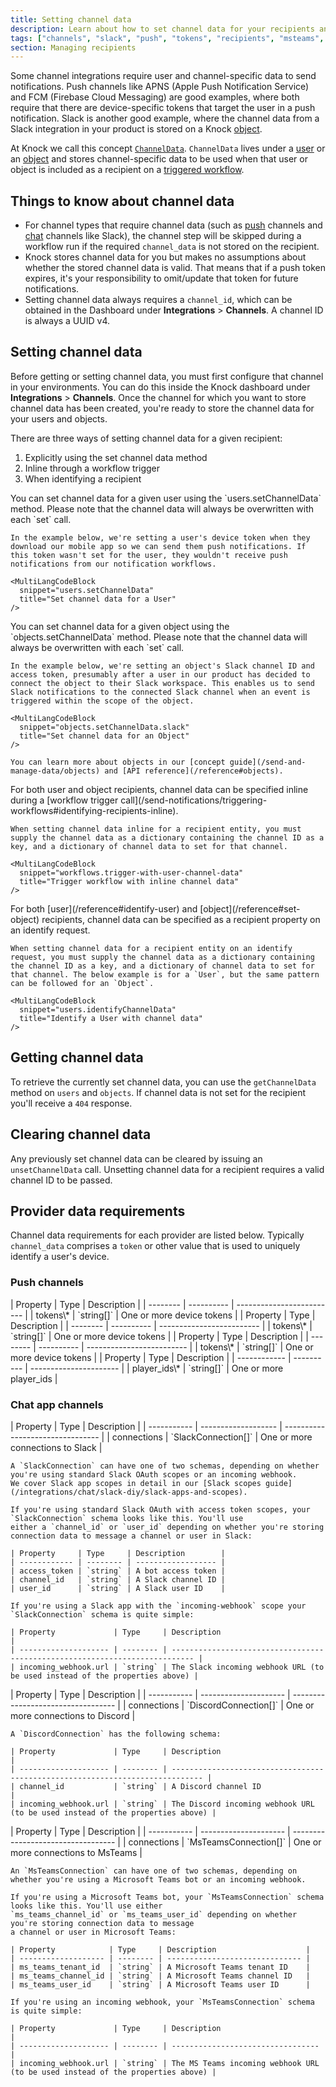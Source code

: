 ```yaml
---
title: Setting channel data
description: Learn about how to set channel data for your recipients and users to make it easy to connect recipients with push and chat channels.
tags: ["channels", "slack", "push", "tokens", "recipients", "msteams", "teams"]
section: Managing recipients
---
```


Some channel integrations require user and channel-specific data to send notifications. Push channels like APNS (Apple Push Notification Service) and FCM (Firebase Cloud Messaging) are good examples, where both require that there are device-specific tokens that target the user in a push notification. Slack is another good example, where the channel data from a Slack integration in your product is stored on a Knock [object](/send-and-manage-data/objects).

At Knock we call this concept <a href="/reference#channel-data">`ChannelData`</a>. `ChannelData` lives under a [user](/concepts/users) or an [object](/concepts/objects) and stores channel-specific data to be used when that user or object is included as a recipient on a [triggered workflow](/send-notifications/triggering-workflows).

## Things to know about channel data

- For channel types that require channel data (such as [push](/integrations/push/overview) channels and [chat](/integrations/chat/overview) channels like Slack), the channel step will be skipped during a workflow run if the required `channel_data` is not stored on the recipient.
- Knock stores channel data for you but makes no assumptions about whether the stored channel data is valid. That means that if a push token expires, it's your responsibility to omit/update that token for future notifications.
- Setting channel data always requires a `channel_id`, which can be obtained in the Dashboard under **Integrations** > **Channels**. A channel ID is always a UUID v4.

## Setting channel data

Before getting or setting channel data, you must first configure that channel in your environments. You can do this inside the Knock dashboard under **Integrations** > **Channels**. Once the channel for which you want to store channel data has been created, you're ready to store the channel data for your users and objects.

There are three ways of setting channel data for a given recipient:

1. Explicitly using the set channel data method
2. Inline through a workflow trigger
3. When identifying a recipient

<AccordionGroup>
  <Accordion title="Explicitly setting for Users">
    You can set channel data for a given user using the `users.setChannelData` method. Please note that the channel data will always be overwritten with each `set` call.

    In the example below, we're setting a user's device token when they download our mobile app so we can send them push notifications. If this token wasn't set for the user, they wouldn't receive push notifications from our notification workflows.

    <MultiLangCodeBlock
      snippet="users.setChannelData"
      title="Set channel data for a User"
    />

  </Accordion>
  <Accordion title="Explicitly setting for Objects">
    You can set channel data for a given object using the `objects.setChannelData` method. Please note that the channel data will always be overwritten with each `set` call.

    In the example below, we're setting an object's Slack channel ID and access token, presumably after a user in our product has decided to connect the object to their Slack workspace. This enables us to send Slack notifications to the connected Slack channel when an event is triggered within the scope of the object.

    <MultiLangCodeBlock
      snippet="objects.setChannelData.slack"
      title="Set channel data for an Object"
    />

    You can learn more about objects in our [concept guide](/send-and-manage-data/objects) and [API reference](/reference#objects).

  </Accordion>
  <Accordion title="Setting channel data inline">
    For both user and object recipients, channel data can be specified inline during a [workflow trigger call](/send-notifications/triggering-workflows#identifying-recipients-inline).

    When setting channel data inline for a recipient entity, you must supply the channel data as a dictionary containing the channel ID as a key, and a dictionary of channel data to set for that channel.

    <MultiLangCodeBlock
      snippet="workflows.trigger-with-user-channel-data"
      title="Trigger workflow with inline channel data"
    />

  </Accordion>
  <Accordion title="Setting channel data on an identify request">
    For both [user](/reference#identify-user) and [object](/reference#set-object) recipients, channel data can be specified as a recipient property on an identify request.

    When setting channel data for a recipient entity on an identify request, you must supply the channel data as a dictionary containing the channel ID as a key, and a dictionary of channel data to set for that channel. The below example is for a `User`, but the same pattern can be followed for an `Object`.

    <MultiLangCodeBlock
      snippet="users.identifyChannelData"
      title="Identify a User with channel data"
    />

  </Accordion>
</AccordionGroup>

## Getting channel data

To retrieve the currently set channel data, you can use the `getChannelData` method on `users` and `objects`. If
channel data is not set for the recipient you'll receive a `404` response.

<AccordionGroup>
  <Accordion title="Getting channel data for a User">
    <MultiLangCodeBlock
      snippet="users.getChannelData"
      title="Get channel data for a User"
    />
  </Accordion>
  <Accordion title="Getting channel data for an Object">
    <MultiLangCodeBlock
      snippet="objects.getChannelData"
      title="Get channel data for an Object"
    />
  </Accordion>
</AccordionGroup>

## Clearing channel data

Any previously set channel data can be cleared by issuing an `unsetChannelData` call. Unsetting channel data for a recipient requires a valid channel ID to be passed.

<AccordionGroup>
  <Accordion title="Unset channel data for a User">
    <MultiLangCodeBlock
      snippet="users.unsetChannelData"
      title="Unset channel data for a User"
    />
  </Accordion>
  <Accordion title="Unset channel data for an Object">
    <MultiLangCodeBlock
      snippet="objects.unsetChannelData"
      title="Unset channel data for an Object"
    />
  </Accordion>
</AccordionGroup>

## Provider data requirements

Channel data requirements for each provider are listed below. Typically `channel_data` comprises a `token` or other value that is used to uniquely identify a user's device.

### Push channels

<AccordionGroup>
  <Accordion title ="APNS (Apple Push Notification Service)">
    | Property | Type       | Description               |
    | -------- | ---------- | ------------------------- |
    | tokens\* | `string[]` | One or more device tokens |
    
  </Accordion>
  <Accordion title ="FCM (Firebase Cloud Messaging)">
    | Property | Type       | Description               |
    | -------- | ---------- | ------------------------- |
    | tokens\* | `string[]` | One or more device tokens |

  </Accordion>
  <Accordion title ="Expo">
    | Property | Type       | Description               |
    | -------- | ---------- | ------------------------- |
    | tokens\* | `string[]` | One or more device tokens |

  </Accordion>
  <Accordion title ="One Signal">
    | Property     | Type       | Description            |
    | ------------ | ---------- | ---------------------- |
    | player_ids\* | `string[]` | One or more player_ids |

  </Accordion>
</AccordionGroup>

### Chat app channels

<AccordionGroup>
  <Accordion title ="Slack">
    | Property    | Type                | Description                      |
    | ----------- | ------------------- | -------------------------------- |
    | connections | `SlackConnection[]` | One or more connections to Slack |

    A `SlackConnection` can have one of two schemas, depending on whether you're using standard Slack OAuth scopes or an incoming webhook.
    We cover Slack app scopes in detail in our [Slack scopes guide](/integrations/chat/slack-diy/slack-apps-and-scopes).

    If you're using standard Slack OAuth with access token scopes, your `SlackConnection` schema looks like this. You'll use
    either a `channel_id` or `user_id` depending on whether you're storing connection data to message a channel or user in Slack:

    | Property     | Type     | Description        |
    | ------------ | -------- | ------------------ |
    | access_token | `string` | A bot access token |
    | channel_id   | `string` | A Slack channel ID |
    | user_id      | `string` | A Slack user ID    |

    If you're using a Slack app with the `incoming-webhook` scope your `SlackConnection` schema is quite simple:

    | Property             | Type     | Description                                                                 |
    | -------------------- | -------- | --------------------------------------------------------------------------- |
    | incoming_webhook.url | `string` | The Slack incoming webhook URL (to be used instead of the properties above) |

  </Accordion>
  <Accordion title ="Discord">
    | Property    | Type                  | Description                        |
    | ----------- | --------------------- | ---------------------------------- |
    | connections | `DiscordConnection[]` | One or more connections to Discord |

    A `DiscordConnection` has the following schema:

    | Property             | Type     | Description                                                                   |
    | -------------------- | -------- | ----------------------------------------------------------------------------- |
    | channel_id           | `string` | A Discord channel ID                                                          |
    | incoming_webhook.url | `string` | The Discord incoming webhook URL (to be used instead of the properties above) |

  </Accordion>
  <Accordion title ="Microsoft Teams">
    | Property    | Type                  | Description                        |
    | ----------- | --------------------- | ---------------------------------- |
    | connections | `MsTeamsConnection[]` | One or more connections to MsTeams |

    An `MsTeamsConnection` can have one of two schemas, depending on whether you're using a Microsoft Teams bot or an incoming webhook.

    If you're using a Microsoft Teams bot, your `MsTeamsConnection` schema looks like this. You'll use either
    `ms_teams_channel_id` or `ms_teams_user_id` depending on whether you're storing connection data to message
    a channel or user in Microsoft Teams:

    | Property            | Type     | Description                    |
    | ------------------- | -------- | ------------------------------ |
    | ms_teams_tenant_id  | `string` | A Microsoft Teams tenant ID    |
    | ms_teams_channel_id | `string` | A Microsoft Teams channel ID   |
    | ms_teams_user_id    | `string` | A Microsoft Teams user ID      |

    If you're using an incoming webhook, your `MsTeamsConnection` schema is quite simple:

    | Property             | Type     | Description                       |
    | -------------------- | -------- | --------------------------------- |
    | incoming_webhook.url | `string` | The MS Teams incoming webhook URL (to be used instead of the properties above) |

  </Accordion>
</AccordionGroup>
